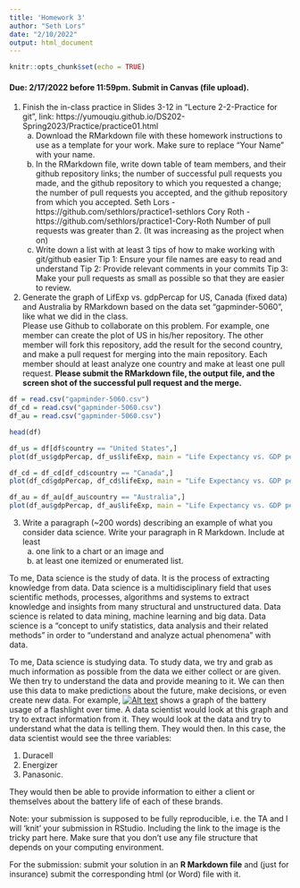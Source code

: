 ```yaml
---
title: 'Homework 3'
author: "Seth Lors"
date: "2/10/2022"
output: html_document
---
```


```r
knitr::opts_chunk$set(echo = TRUE)
```

#### Due: 2/17/2022 before 11:59pm. Submit in Canvas (file upload).

1. Finish the in-class practice in Slides 3-12 in "Lecture 2-2-Practice for git", link: https://yumouqiu.github.io/DS202-Spring2023/Practice/practice01.html  
    a. Download the RMarkdown file with these homework instructions to use as a template for your work. Make sure to replace "Your Name" with your name.  
    b. In the RMarkdown file, write down table of team members, and their github repository links;
    the number of successful pull requests you made, and the github repository to which you requested a change;
    the number of pull requests you accepted, and the github repository from which you accepted.
        Seth Lors - https://github.com/sethlors/practice1-sethlors
        Cory Roth - https://github.com/sethlors/practice1-Cory-Roth
Number of pull requests was greater than 2. (It was increasing as the project when on)
    c. Write down a list with at least 3 tips of how to make working with git/github easier
        Tip 1: Ensure your file names are easy to read and understand
        Tip 2: Provide relevant comments in your commits
        Tip 3: Make your pull requests as small as possible so that they are easier to review.

2. Generate the graph of LifExp vs. gdpPercap for US, Canada (fixed data) and Australia by RMarkdown based on the data set "gapminder-5060", like what we did in the class.  
Please use Github to collaborate on this problem. For example, one member can create the plot of US in his/her repository. The other member will fork this repository, add the result for the second country, and make a pull request for merging into the main repository. Each member should at least analyze one country and make at least one pull request. **Please submit the RMarkdown file, the output file, and the screen shot of the successful pull request and the merge.**
```r
df = read.csv("gapminder-5060.csv")
df_cd = read.csv("gapminder-5060.csv")
df_au = read.csv("gapminder-5060.csv")
```
```r
head(df)
```
```r
df_us = df[df$country == "United States",]
plot(df_us$gdpPercap, df_us$lifeExp, main = "Life Expectancy vs. GDP per Capita for the United States", xlab = "GDP per Capita", ylab = "Life Expectancy")
```
```r
df_cd = df_cd[df_cd$country == "Canada",]
plot(df_cd$gdpPercap, df_cd$lifeExp, main = "Life Expectancy vs. GDP per Capita for Canada", xlab = "GDP per Capita", ylab = "Life Expectancy")
```
```r
df_au = df_au[df_au$country == "Australia",]
plot(df_au$gdpPercap, df_au$lifeExp, main = "Life Expectancy vs. GDP per Capita for Australia", xlab = "GDP per Capita", ylab = "Life Expectancy")
```

3. Write a paragraph (~200 words) describing an example of what you consider data science. Write your paragraph in R Markdown. Include at least 
    a. one link to a chart or an image and 
    b. at least one itemized or enumerated list.

To me, Data science is the study of data. It is the process of extracting knowledge from data. Data science is a
multidisciplinary field that uses scientific methods, processes, algorithms and systems to extract knowledge and
insights from many structural and unstructured data. Data science is related to data mining, machine learning and big
data. Data science is a "concept to unify statistics, data analysis and their related methods" in order to "understand
and analyze actual phenomena" with data.

To me, Data science is studying data. To study data, we try and grab as much information as possible from the data
we either collect or are given. We then try to understand the data and provide meaning to it. We can then use this
data to make predictions about the future, make decisions, or even create new data. For example, [![Alt text](https://www.sciencebuddies.org/92iqBHsRxYQMeFOMBQR_Tw9bG8I=/403x295/-/https/www.sciencebuddies.org/cdn/Files/460/9/project_graph.gif)](https://www.sciencebuddies.org/science-fair-projects/science-fair/data-analysis-graphs)
shows a graph of the battery usage of a flashlight over time. A data scientist would look at this graph and try to extract
information from it. They would look at the data and try to understand what the data is telling them. They would then.
In this case, the data scientist would see the three variables:

1. Duracell
2. Energizer
3. Panasonic.

They would then be able to provide information to either a client or themselves about the battery life of each of
these brands.

Note: your submission is supposed to be fully reproducible, i.e. the TA and I will 'knit' your submission in RStudio. Including the link to the image is the tricky part here. Make sure that you don't use any file structure that depends on your computing environment.


For the submission: submit your solution in an **R Markdown file** and (just for insurance) submit the corresponding html (or Word) file with it. 
